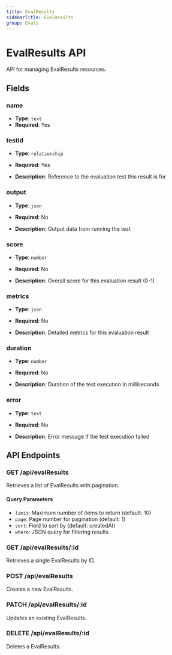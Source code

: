 ```yaml
---
title: EvalResults
sidebarTitle: EvalResults
group: Evals
---
```


# EvalResults API

API for managing EvalResults resources.

## Fields

### name

- **Type**: `text`
- **Required**: Yes

### testId

- **Type**: `relationship`
- **Required**: Yes

- **Description**: Reference to the evaluation test this result is for

### output

- **Type**: `json`
- **Required**: No

- **Description**: Output data from running the test

### score

- **Type**: `number`
- **Required**: No

- **Description**: Overall score for this evaluation result (0-1)

### metrics

- **Type**: `json`
- **Required**: No

- **Description**: Detailed metrics for this evaluation result

### duration

- **Type**: `number`
- **Required**: No

- **Description**: Duration of the test execution in milliseconds

### error

- **Type**: `text`
- **Required**: No

- **Description**: Error message if the test execution failed

## API Endpoints

### GET /api/evalResults

Retrieves a list of EvalResults with pagination.

#### Query Parameters

- `limit`: Maximum number of items to return (default: 10)
- `page`: Page number for pagination (default: 1)
- `sort`: Field to sort by (default: createdAt)
- `where`: JSON query for filtering results

### GET /api/evalResults/:id

Retrieves a single EvalResults by ID.

### POST /api/evalResults

Creates a new EvalResults.

### PATCH /api/evalResults/:id

Updates an existing EvalResults.

### DELETE /api/evalResults/:id

Deletes a EvalResults.
